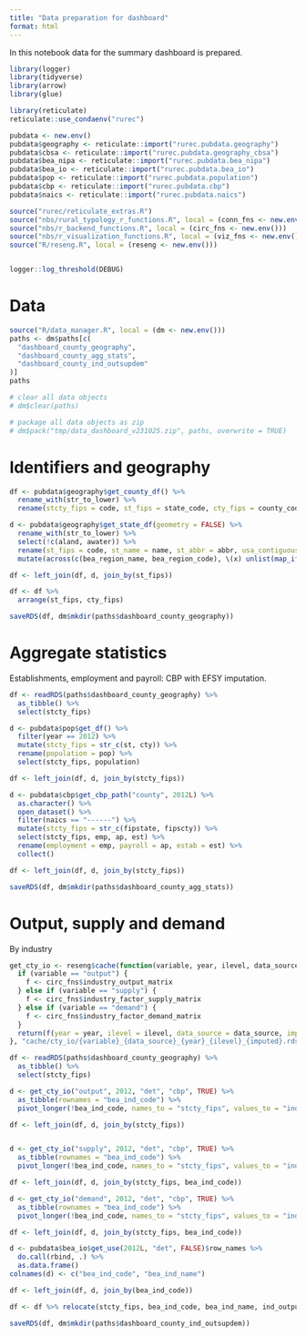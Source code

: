```yaml
---
title: "Data preparation for dashboard"
format: html
---
```


In this notebook data for the summary dashboard is prepared.

```r
library(logger)
library(tidyverse)
library(arrow)
library(glue)

library(reticulate)
reticulate::use_condaenv("rurec")

pubdata <- new.env()
pubdata$geography <- reticulate::import("rurec.pubdata.geography")
pubdata$cbsa <- reticulate::import("rurec.pubdata.geography_cbsa")
pubdata$bea_nipa <- reticulate::import("rurec.pubdata.bea_nipa")
pubdata$bea_io <- reticulate::import("rurec.pubdata.bea_io")
pubdata$pop <- reticulate::import("rurec.pubdata.population")
pubdata$cbp <- reticulate::import("rurec.pubdata.cbp")
pubdata$naics <- reticulate::import("rurec.pubdata.naics")

source("rurec/reticulate_extras.R")
source("nbs/rural_typology_r_functions.R", local = (conn_fns <- new.env()))
source("nbs/r_backend_functions.R", local = (circ_fns <- new.env()))
source("nbs/r_visualization_functions.R", local = (viz_fns <- new.env()))
source("R/reseng.R", local = (reseng <- new.env()))


logger::log_threshold(DEBUG)


```

# Data

```r
source("R/data_manager.R", local = (dm <- new.env()))
paths <- dm$paths[c(
  "dashboard_county_geography",
  "dashboard_county_agg_stats",
  "dashboard_county_ind_outsupdem"
)]
paths

# clear all data objects
# dm$clear(paths)

# package all data objects as zip
# dm$pack("tmp/data_dashboard_v231025.zip", paths, overwrite = TRUE)
```



# Identifiers and geography


```r
df <- pubdata$geography$get_county_df() %>%
  rename_with(str_to_lower) %>%
  rename(stcty_fips = code, st_fips = state_code, cty_fips = county_code, cty_name = name)

d <- pubdata$geography$get_state_df(geometry = FALSE) %>%
  rename_with(str_to_lower) %>%
  select(!c(aland, awater)) %>%
  rename(st_fips = code, st_name = name, st_abbr = abbr, usa_contiguous = contiguous, usa_territory = territory) %>%
  mutate(across(c(bea_region_name, bea_region_code), \(x) unlist(map_if(x, is.null, \(y) NA))))

df <- left_join(df, d, join_by(st_fips))

df <- df %>%
  arrange(st_fips, cty_fips)

saveRDS(df, dm$mkdir(paths$dashboard_county_geography))
```


# Aggregate statistics

Establishments, employment and payroll: CBP with EFSY imputation.

```r
df <- readRDS(paths$dashboard_county_geography) %>%
  as_tibble() %>%
  select(stcty_fips)

d <- pubdata$pop$get_df() %>%
  filter(year == 2012) %>%
  mutate(stcty_fips = str_c(st, cty)) %>%
  rename(population = pop) %>%
  select(stcty_fips, population)

df <- left_join(df, d, join_by(stcty_fips))

d <- pubdata$cbp$get_cbp_path("county", 2012L) %>%
  as.character() %>%
  open_dataset() %>%
  filter(naics == "------") %>%
  mutate(stcty_fips = str_c(fipstate, fipscty)) %>%
  select(stcty_fips, emp, ap, est) %>%
  rename(employment = emp, payroll = ap, estab = est) %>%
  collect()

df <- left_join(df, d, join_by(stcty_fips))

saveRDS(df, dm$mkdir(paths$dashboard_county_agg_stats))
```

# Output, supply and demand

By industry

```r
get_cty_io <- reseng$cache(function(variable, year, ilevel, data_source, imputed) {
  if (variable == "output") {
    f <- circ_fns$industry_output_matrix
  } else if (variable == "supply") {
    f <- circ_fns$industry_factor_supply_matrix
  } else if (variable == "demand") {
    f <- circ_fns$industry_factor_demand_matrix
  }
  return(f(year = year, ilevel = ilevel, data_source = data_source, imputed = imputed))
}, "cache/cty_io/{variable}_{data_source}_{year}_{ilevel}_{imputed}.rds")

df <- readRDS(paths$dashboard_county_geography) %>%
  as_tibble() %>%
  select(stcty_fips)

d <- get_cty_io("output", 2012, "det", "cbp", TRUE) %>%
  as_tibble(rownames = "bea_ind_code") %>%
  pivot_longer(!bea_ind_code, names_to = "stcty_fips", values_to = "ind_output")

df <- left_join(df, d, join_by(stcty_fips))


d <- get_cty_io("supply", 2012, "det", "cbp", TRUE) %>%
  as_tibble(rownames = "bea_ind_code") %>%
  pivot_longer(!bea_ind_code, names_to = "stcty_fips", values_to = "ind_supply")

df <- left_join(df, d, join_by(stcty_fips, bea_ind_code))

d <- get_cty_io("demand", 2012, "det", "cbp", TRUE) %>%
  as_tibble(rownames = "bea_ind_code") %>%
  pivot_longer(!bea_ind_code, names_to = "stcty_fips", values_to = "ind_demand")

df <- left_join(df, d, join_by(stcty_fips, bea_ind_code))

d <- pubdata$bea_io$get_use(2012L, "det", FALSE)$row_names %>%
  do.call(rbind, .) %>%
  as.data.frame()
colnames(d) <- c("bea_ind_code", "bea_ind_name")

df <- left_join(df, d, join_by(bea_ind_code))

df <- df %>% relocate(stcty_fips, bea_ind_code, bea_ind_name, ind_output, ind_supply, ind_demand)

saveRDS(df, dm$mkdir(paths$dashboard_county_ind_outsupdem))
```

